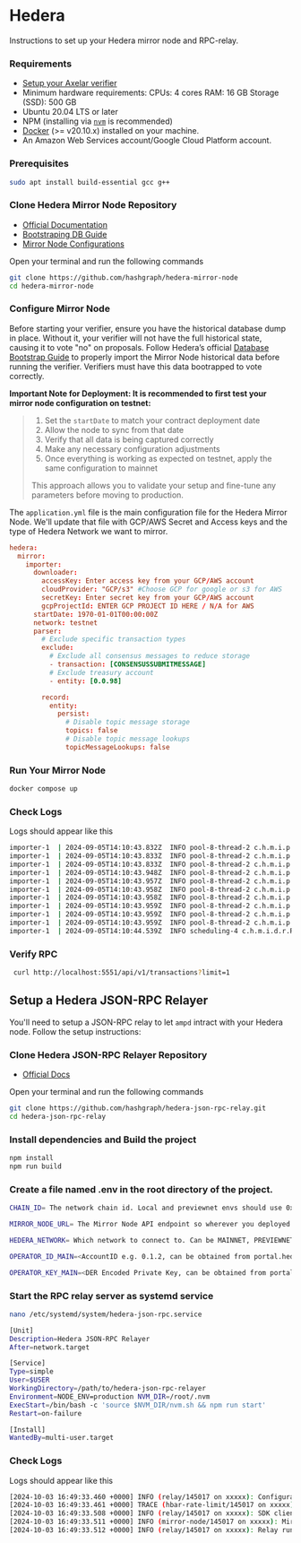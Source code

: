 # Hedera


Instructions to set up your Hedera mirror node and RPC-relay.

### Requirements

- [Setup your Axelar verifier](/validator/amplifier/verifier-onboarding/)
- Minimum hardware requirements: CPUs: 4 cores RAM: 16 GB Storage (SSD): 500 GB
- Ubuntu 20.04 LTS or later
- NPM (installing via [`nvm`](https://github.com/nvm-sh/nvm) is recommended)
- [Docker](https://docs.docker.com/engine/install/) (>= v20.10.x) installed on your machine. 
- An Amazon Web Services account/Google Cloud Platform account.

### Prerequisites

```bash
sudo apt install build-essential gcc g++
```

### Clone Hedera Mirror Node Repository

- [Official Documentation](https://docs.hedera.com/hedera/core-concepts/mirror-nodes/run-your-own-beta-mirror-node)
- [Bootstraping DB Guide](https://github.com/hashgraph/hedera-mirror-node/blob/main/docs/database/bootstrap.md)
- [Mirror Node Configurations](https://github.com/hashgraph/hedera-mirror-node/blob/main/docs/configuration.md)

Open your terminal and run the following commands

```bash
git clone https://github.com/hashgraph/hedera-mirror-node
cd hedera-mirror-node
```

### Configure Mirror Node

Before starting your verifier, ensure you have the historical database dump in place. Without it, your verifier will not have the full historical state, causing it to vote "no" on proposals. 
Follow Hedera’s official [Database Bootstrap Guide](https://github.com/hashgraph/hedera-mirror-node/blob/main/docs/database/bootstrap.md) to properly import the Mirror Node historical data before running the verifier. 
Verifiers must have this data bootrapped to vote correctly.

**Important Note for Deployment: It is recommended to first test your mirror node configuration on testnet:**
> 1. Set the `startDate` to match your contract deployment date
> 2. Allow the node to sync from that date
> 3. Verify that all data is being captured correctly
> 4. Make any necessary configuration adjustments
> 5. Once everything is working as expected on testnet, apply the same configuration to mainnet
>
> This approach allows you to validate your setup and fine-tune any parameters before moving to production.

The `application.yml` file is the main configuration file for the Hedera Mirror Node. We'll update that file with GCP/AWS Secret and Access keys and the type of Hedera Network we want to mirror.

```application.toml
hedera:
  mirror:
    importer:
      downloader:
        accessKey: Enter access key from your GCP/AWS account
        cloudProvider: "GCP/s3" #Choose GCP for google or s3 for AWS
        secretKey: Enter secret key from your GCP/AWS account
        gcpProjectId: ENTER GCP PROJECT ID HERE / N/A for AWS
      startDate: 1970-01-01T00:00:00Z
      network: testnet
      parser:
        # Exclude specific transaction types
        exclude:
          # Exclude all consensus messages to reduce storage
          - transaction: [CONSENSUSSUBMITMESSAGE]
          # Exclude treasury account
          - entity: [0.0.98]

        record:
          entity:
            persist:
              # Disable topic message storage
              topics: false
              # Disable topic message lookups
              topicMessageLookups: false
```

### Run Your Mirror Node

```bash
docker compose up
```

### Check Logs

Logs should appear like this

```bash
importer-1  | 2024-09-05T14:10:43.832Z  INFO pool-8-thread-2 c.h.m.i.p.b.BatchInserter Copied 1 rows to transaction table in 388.7 μs
importer-1  | 2024-09-05T14:10:43.833Z  INFO pool-8-thread-2 c.h.m.i.p.r.e.s.SqlEntityListener Completed batch inserts in 11.59 ms
importer-1  | 2024-09-05T14:10:43.833Z  INFO pool-8-thread-2 c.h.m.i.p.r.RecordFileParser Successfully processed 1 items from 2019-10-11T16_39_21.323930Z.rcd in 11.69 ms
importer-1  | 2024-09-05T14:10:43.948Z  INFO pool-8-thread-2 c.h.m.i.p.b.BatchInserter Copied 7 rows to crypto_transfer table in 664.4 μs
importer-1  | 2024-09-05T14:10:43.957Z  INFO pool-8-thread-2 c.h.m.i.p.b.BatchInserter Copied 3 rows to entity_temp table in 8.886 ms
importer-1  | 2024-09-05T14:10:43.958Z  INFO pool-8-thread-2 c.h.m.i.p.b.BatchInserter Copied 1 rows to record_file table in 483.7 μs
importer-1  | 2024-09-05T14:10:43.958Z  INFO pool-8-thread-2 c.h.m.i.p.b.TransactionHashBatchInserter Copied 1 rows from 1 shards to transaction_hash table in 653.0 μs
importer-1  | 2024-09-05T14:10:43.959Z  INFO pool-8-thread-2 c.h.m.i.p.b.BatchInserter Copied 1 rows to transaction table in 486.9 μs
importer-1  | 2024-09-05T14:10:43.959Z  INFO pool-8-thread-2 c.h.m.i.p.r.e.s.SqlEntityListener Completed batch inserts in 11.39 ms
importer-1  | 2024-09-05T14:10:43.959Z  INFO pool-8-thread-2 c.h.m.i.p.r.RecordFileParser Successfully processed 1 items from 2019-10-11T16_39_31.290027001Z.rcd in 11.50 ms
importer-1  | 2024-09-05T14:10:44.539Z  INFO scheduling-4 c.h.m.i.d.r.RecordFileDownloader No new signature files to download after file: 2019-10-11T16_39_31.290027001Z.rcd. Retrying in 0.5 s
```

### Verify RPC

```bash
 curl http://localhost:5551/api/v1/transactions?limit=1
```

## Setup a Hedera JSON-RPC Relayer
You'll need to setup a JSON-RPC relay to let `ampd` intract with your Hedera node. Follow the setup instructions:

### Clone Hedera JSON-RPC Relayer Repository

* [Official Docs](https://docs.hedera.com/hedera/tutorials/more-tutorials/json-rpc-connections/hedera-json-rpc-relay)

Open your terminal and run the following commands

```bash
git clone https://github.com/hashgraph/hedera-json-rpc-relay.git
cd hedera-json-rpc-relay
```

### Install dependencies and Build the project

```bash
npm install
npm run build
```

### Create a file named .env in the root directory of the project.

```bash
CHAIN_ID= The network chain id. Local and previewnet envs should use 0x12a (298). Previewnet, Testnet and Mainnet should use 0x129 (297), 0x128 (296) and 0x127 (295) respectively

MIRROR_NODE_URL= The Mirror Node API endpoint so wherever you deployed your mirror node (i.e http://localhost:5551). Public endpoints are Previewnet (https://previewnet.mirrornode.hedera.com), Testnet (https://testnet.mirrornode.hedera.com), Mainnet (https://mainnet-public.mirrornode.hedera.com).

HEDERA_NETWORK= Which network to connect to. Can be MAINNET, PREVIEWNET, TESTNET or OTHER

OPERATOR_ID_MAIN=<AccountID e.g. 0.1.2, can be obtained from portal.hedera.com, wallet or exchange of choice>

OPERATOR_KEY_MAIN=<DER Encoded Private Key, can be obtained from portal.hedera.com, wallet or exchange of choice>
```

### Start the RPC relay server as systemd service

```bash
nano /etc/systemd/system/hedera-json-rpc.service
```

```bash 
[Unit]
Description=Hedera JSON-RPC Relayer
After=network.target

[Service]
Type=simple
User=$USER
WorkingDirectory=/path/to/hedera-json-rpc-relayer
Environment=NODE_ENV=production NVM_DIR=/root/.nvm
ExecStart=/bin/bash -c 'source $NVM_DIR/nvm.sh && npm run start'
Restart=on-failure

[Install]
WantedBy=multi-user.target
```

### Check Logs

Logs should appear like this

```bash
[2024-10-03 16:49:33.460 +0000] INFO (relay/145017 on xxxxx): Configurations successfully loaded
[2024-10-03 16:49:33.461 +0000] TRACE (hbar-rate-limit/145017 on xxxxx): remainingBudget=11000000000 tℏ, resetTimestamp=1727974253461
[2024-10-03 16:49:33.508 +0000] INFO (relay/145017 on xxxxx): SDK client successfully configured to "testnet" for account 0.0.12345 with request timeout value: 10000
[2024-10-03 16:49:33.511 +0000] INFO (mirror-node/145017 on xxxxx): Mirror Node client successfully configured to REST url: http://localhost:5551/api/v1/ and Web3 url: http://localhost:5551/api/v1/ 
[2024-10-03 16:49:33.512 +0000] INFO (relay/145017 on xxxxx): Relay running with chainId=0x128
```
